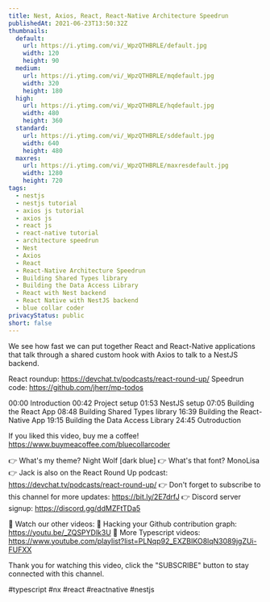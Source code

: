 ```yaml
---
title: Nest, Axios, React, React-Native Architecture Speedrun
publishedAt: 2021-06-23T13:50:32Z
thumbnails:
  default:
    url: https://i.ytimg.com/vi/_WpzQTHBRLE/default.jpg
    width: 120
    height: 90
  medium:
    url: https://i.ytimg.com/vi/_WpzQTHBRLE/mqdefault.jpg
    width: 320
    height: 180
  high:
    url: https://i.ytimg.com/vi/_WpzQTHBRLE/hqdefault.jpg
    width: 480
    height: 360
  standard:
    url: https://i.ytimg.com/vi/_WpzQTHBRLE/sddefault.jpg
    width: 640
    height: 480
  maxres:
    url: https://i.ytimg.com/vi/_WpzQTHBRLE/maxresdefault.jpg
    width: 1280
    height: 720
tags:
  - nestjs
  - nestjs tutorial
  - axios js tutorial
  - axios js
  - react js
  - react-native tutorial
  - architecture speedrun
  - Nest
  - Axios
  - React
  - React-Native Architecture Speedrun
  - Building Shared Types library
  - Building the Data Access Library
  - React with Nest backend
  - React Native with NestJS backend
  - blue collar coder
privacyStatus: public
short: false
---
```

  
  We see how fast we can put together React and React-Native applications that talk through a shared custom hook with Axios to talk to a NestJS backend.

React roundup: https://devchat.tv/podcasts/react-round-up/
Speedrun code: https://github.com/jherr/mp-todos

00:00 Introduction
00:42 Project setup
01:53 NestJS setup
07:05 Building the React App
08:48 Building Shared Types library
16:39 Building the React-Native App
19:15 Building the Data Access Library
24:45 Outroduction

If you liked this video, buy me a coffee! https://www.buymeacoffee.com/bluecollarcoder

👉 What's my theme? Night Wolf [dark blue]
👉 What's that font? MonoLisa
👉 Jack is also on the React Round Up podcast: https://devchat.tv/podcasts/react-round-up/
👉 Don't forget to subscribe to this channel for more updates: https://bit.ly/2E7drfJ
👉 Discord server signup: https://discord.gg/ddMZFtTDa5

💢 Watch our other videos:
💟 Hacking your Github contribution graph: https://youtu.be/_ZQSPYDlk3U
💟 More Typescript videos: https://www.youtube.com/playlist?list=PLNqp92_EXZBIKO8lqN3089jgZUi-FUFXX

Thank you for watching this video, click the "SUBSCRIBE" button to stay connected with this channel. 

#typescript #nx #react #reactnative #nestjs
  
